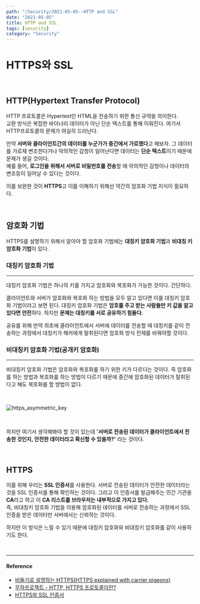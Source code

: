 ---
path: "/Security/2021-05-05--HTTP and SSL"
date: "2021-05-05"
title: HTTP and SSL
tags: [security]
category: "Security"
---

# HTTPS와 SSL

<br/>

## HTTP(Hypertext Transfer Protocol)

HTTP 프로토콜은 Hypertext인 HTML을 전송하기 위한 통신 규약을 의미한다.<br/>교환 방식은 복잡한 바이너리 데이터가 아닌 단순 텍스트를 통해 이뤄진다. 여기서 HTTP프로토콜의 문제가 여실히 드러난다.

만약 **서버와 클라이언트간의 데이터를 누군가가 중간에서 가로챘다**고 해보자. 그 데이터를 가로채 변조한다거나 악의적인 감청이 일어난다면 데이터는 **단순 텍스트**이기 때문에 문제가 생길 것이다.<br/>예를 들어, **로그인을 위해서 서버로 비밀번호를 전송**할 때 악의적인 감청이나 데이터의 변조등이 일어날 수 있다는 것이다.

이를 보완한 것이 **HTTPS**고 이를 이해하기 위해선 약간의 암호화 기법 지식이 필요하다.

<br/>

## 암호화 기법

HTTPS를 설명하기 위해서 알아야 할 암호화 기법에는 **대칭키 암호화 기법**과 **비대칭 키 암호화 기법**이 있다.

### 대칭키 암호화 기법

---

대칭키 암호화 기법은 하나의 키를 가지고 암호화와 복호화가 가능한 것이다. 간단하다.

클라이언트와 서버가 암호화와 복호화 하는 방법을 모두 알고 있다면 이를 대칭키 암호화 기법이라고 보면 된다. 대칭키 암호화 기법은 **암호를 주고 받는 사람들만 키 값을 알고 있다면 안전**하다. 하지만 **문제는 대칭키를 서로 공유하기 힘들다.**

공유를 위해 만약 최초에 클라이언트에서 서버에 데이터를 전송할 때 대칭키를 같이 전송하는 과정에서 대칭키가 해커에게 탈취된다면 암호화 방식 전체를 바꿔야할 것이다.

### 비대칭키 암호화 기법(공개키 암호화)

---

비대칭키 암호화 기법은 암호화와 복호화를 하기 위한 키가 다르다는 것이다. 즉 암호화를 하는 방법과 복호화를 하는 방법이 다르기 때문에 중간에 암호화된 데이터가 탈취된다고 해도 복호화를 할 방법이 없다.

<br/>

![https_asymmetric_key](/assets/images/https_asymmetric_key.png)

<br/>

하지만 여기서 생각해봐야 할 것이 있는데 **'서버로 전송된 데이터가 클라이언트에서 전송한 것인지, 안전한 데이터라고 확신할 수 있을까?'** 라는 것이다.

<br/>

## HTTPS

이를 위해 우리는 **SSL 인증서**를 사용한다. 서버로 전송된 데이터가 안전한 데이터라는 것을 SSL 인증서를 통해 확인하는 것이다. 그리고 이 인증서를 발급해주는 민간 기관을 **CA**라고 하고 이 **CA 리스트를 브라우저는 내부적으로 가지고 있다.**<br/>즉, 비대칭키 암호화 기법을 이용해 암호화된 데이터를 서버로 전송하는 과정에서 SSL 인증을 받은 데이터만 서버에서는 신뢰하는 것이다.

하지만 이 방식은 느릴 수 있기 때문에 대칭키 암호화와 비대칭키 암호화를 같이 사용하기도 한다.

<br/>

---

#### Reference

* [비둘기로 설명하는 HTTPS(HTTPS explained with carrier pigeons)](https://www.vobour.com/%EB%B9%84%EB%91%98%EA%B8%B0%EB%A1%9C-%EC%84%A4%EB%AA%85%ED%95%98%EB%8A%94-https-https-explained-with-car)
* [무하프로젝트 - HTTP, HTTPS 프로토콜이란? ](http://mohwaproject.tistory.com/entry/HTTPS%EB%9E%80)
* [HTTPS와 SSL 인증서](https://opentutorials.org/course/228/4894)